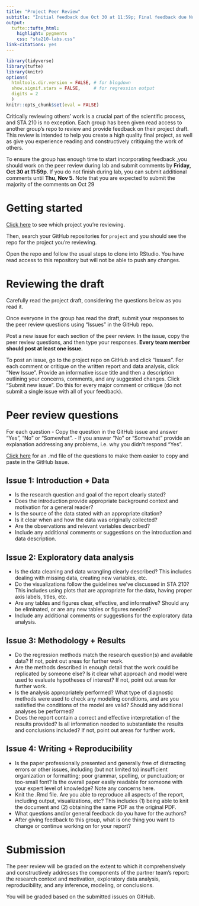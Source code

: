```yaml
---
title: "Project Peer Review"
subtitle: "Initial feedback due Oct 30 at 11:59p; Final feedback due Nov 5 at 11:59p"
output: 
  tufte::tufte_html:
    highlight: pygments
    css: "sta210-labs.css"
link-citations: yes
---
```


```r
library(tidyverse)
library(tufte)
library(knitr)
options(
  htmltools.dir.version = FALSE, # for blogdown
  show.signif.stars = FALSE,     # for regression output
  digits = 2
  )
knitr::opts_chunk$set(eval = FALSE)
```

Critically reviewing others' work is a crucial part of the scientific process,
and STA 210 is no exception. Each group has been given read access to another group's repo to review and provide feedback on their project draft. This review is intended to
help you create a high quality final project, as well as give you experience  reading and constructively critiquing the work of others. 

To ensure the group has enough time to start incorporating feedback ,you should work on the peer review during lab and submit comments by **Friday, Oct 30 at 11:59p**. If you do not finish during lab, you can submit additional comments until **Thu, Nov 5.** Note that you are expected to submit the majority of the comments on Oct 29

# Getting started 

[Click here](https://prodduke-my.sharepoint.com/:x:/g/personal/mt324_duke_edu/EcSlmDUcXu1Kiia1XPTz42kBBsVazYZx7dOdMIbwqLlfyw?e=d7doGq) to see which project you're reviewing. 

Then, search your GitHub repositories for `project` and you should see the repo for the project you're reviewing. 

Open the repo and follow the usual steps to clone into RStudio. You have read access to this repository but will not be able to push any changes.


# Reviewing the draft

Carefully read the project draft, considering the questions below as you read it. 

Once everyone in the group has read the draft, submit your responses to the peer review questions using "Issues" in the GitHub repo. 

Post a new issue for each section of the peer review. In the issue, copy the peer review questions, and then type your responses.  **Every team member should post at least one issue.**

To post an issue, go to the project repo on GitHub and click "Issues". For each comment or
critique on the written report and data analysis, click "New Issue". Provide 
an informative issue title and then a description outlining your concerns, 
comments, and any suggested changes. Click "Submit new issue". Do this
for every major comment or critique (do not submit a single issue with all 
of your feedback). 

# Peer review questions

For each question 
- Copy the question in the GitHub issue and answer "Yes", "No" or "Somewhat". 
- If you answer "No" or "Somewhat" provide an explanation addressing any problems, i.e. why you didn't respond "Yes".

[Click here](peer-review.md) for an .md file of the questions to make them easier to copy and paste in the GitHub Issue. 

## Issue 1: Introduction + Data

- Is the research question and goal of the report clearly stated? 
- Does the introduction provide appropriate background context and motivation for a general reader?
- Is the source of the data stated with an appropriate citation? 
- Is it clear when and how the data was originally collected?
- Are the observations and relevant variables described?
- Include any additional comments or suggestions on the introduction and data description. 

## Issue 2: Exploratory data analysis 

- Is the data cleaning and data wrangling clearly described? This includes dealing with missing data, creating new variables, etc.
- Do the visualizations follow the guidelines we've discussed in STA 210? This includes using plots that are appropriate for the data, having proper axis labels, titles, etc. 
- Are any tables and figures clear, effective, and informative?  Should any be eliminated, or are any new tables or figures needed?
- Include any additional comments or suggestions for the exploratory data analysis. 

## Issue 3: Methodology + Results

- Do the regression methods match the research question(s) and available data? If not, point out areas for further work.
- Are the methods described in enough detail that the work could be replicated by someone else? Is it clear what approach and model were used to evaluate hypotheses of interest?  If not, point out areas for further work.
- Is the analysis appropriately performed?  What type of diagnostic methods were used to check any modeling conditions, and are you satisfied the conditions of the model are valid? Should any additional analyses be performed?
- Does the report contain a correct and effective interpretation of the results provided? Is all information needed to substantiate the results and conclusions included?  If not, point out areas for further work.

## Issue 4: Writing + Reproducibility

- Is the paper professionally presented and generally free of distracting errors or other issues, including (but not limited to) insufficient organization or formatting; poor grammar, spelling, or punctuation; or too-small font? Is the overall paper easily readable for someone with your expert level of knowledge? Note any concerns here.
- Knit the .Rmd file. Are you able to reproduce all aspects of the report, including output, 
visualizations, etc? This includes (1) being able to knit the document and (2) obtaining the same PDF as the original PDF. 
- What questions and/or general feedback do you have for the authors?
- After giving feedback to this group, what is one thing you want to change or continue working on for your report? 

# Submission

The peer review will be graded on the extent to which it comprehensively and
constructively addresses the components of the partner team's report: the 
research context and motivation, exploratory data analysis, reproducibility,
and any inference, modeling, or conclusions. 

You will be graded based on the submitted issues on GitHub.

